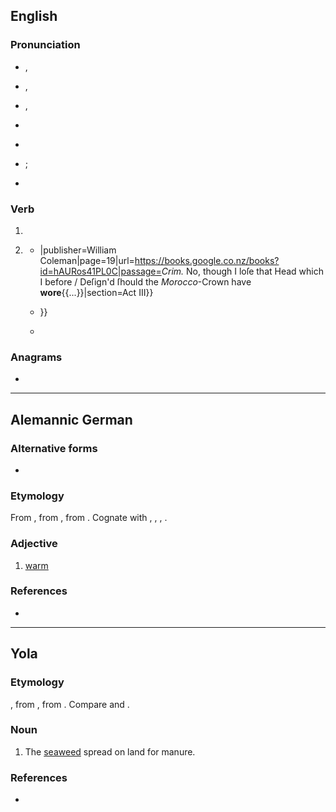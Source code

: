 {{also|WORE}}
==English==

===Pronunciation===
* {{a|GenAm}} {{enPR|wôr}}, {{IPA|en|/wɔɹ/}}
* {{a|RP}} {{enPR|wô}}, {{IPA|en|/wɔː/}}
* {{a|rhotic|horse-hoarse}} {{enPR|wōr}}, {{IPA|en|/wo(ː)ɹ/}}
* {{a|nonrhotic|horse-hoarse}} {{IPA|en|/woə/}}
* {{audio|en|en-us-wore.ogg|Audio (US)}}
* {{homophones|en|war}} {{qualifier|accents with the {{w|horse–hoarse merger}}}}; {{l|en|Waugh}} {{qualifier|non-rhotic accents with the {{w|horse–hoarse merger}}}}
* {{rhymes|en|ɔː(ɹ)|s=1}}

===Verb===
{{head|en|verb form}}

# {{en-simple past of|wear}}
# {{lb|en|now|colloquial|nonstandard}} {{past participle of|en|wear}}
#* {{quote-book|en|year=1673|author={{w|Elkanah Settle}}|title=The Empress of Morocco{{...}}|publisher=William Coleman|page=19|url=https://books.google.co.nz/books?id=hAURos41PL0C|passage=''Crim.'' No, though I loſe that Head which I before / Deſign'd ſhould the ''Morocco''-Crown have '''wore'''{{...}}|section=Act III}}
#* {{quote-book|en|year=1824|title=The Miscellaneous Works of Tobias Smollett, M.D.|volume=VII|author=Tobias Smollett|page=125|passage=Some of the greatest scholars, politicians, and wits, that ever Europe produced, have '''wore''' the habit of an abbé{{...}}}}
#* {{quote-book|en|date=4 August 1997|isbn=9780813346472|publisher={{w|Hachette UK}}|title=Troubling The Angels: Women Living With HIV/AIDS|author=Patricia A Lather|author2=Christine S Smithies|page=138|url=https://books.google.co.nz/books?id=jZk5DgAAQBAJ|passage=But he wore surgical gloves when we had sex, I mean if we had had a body condom he would have '''wore''' it and he'd go wash immediately.}}

===Anagrams===
* {{anagrams|en|a=eorw|Rowe|ower|owre}}

----

==Alemannic German==

===Alternative forms===
* {{alter|gsw|warm|woare|woarm|wérme}}

===Etymology===
From {{inh|gsw|gmh|warm}}, from {{inh|gsw|goh|warm}}, from {{inh|gsw|gem-pro|*warmaz}}. Cognate with {{cog|de|warm}}, {{cog|nl|warm}}, {{cog|en|warm}}, {{cog|is|varmur}}.

===Adjective===
{{head|gsw|adjective}}

# {{lb|gsw|Carcoforo}} [[warm]]

===References===
* {{R:Patuzzi}}
{{topics|gsw|Temperature}}

----
==Yola==

===Etymology===
{{inh+|yol|enm|*wor|t=seaweed}}, from {{inh|enm|ang|wār}}, from {{inh|enm|gmw-pro|*wair}}. Compare {{cog|sco|ware}} and {{cog|nl|wier}}.

===Noun===
{{head|yol|noun}}

# The [[seaweed]] spread on land for manure.

===References===
* {{R:Browne 1927|page=136}}